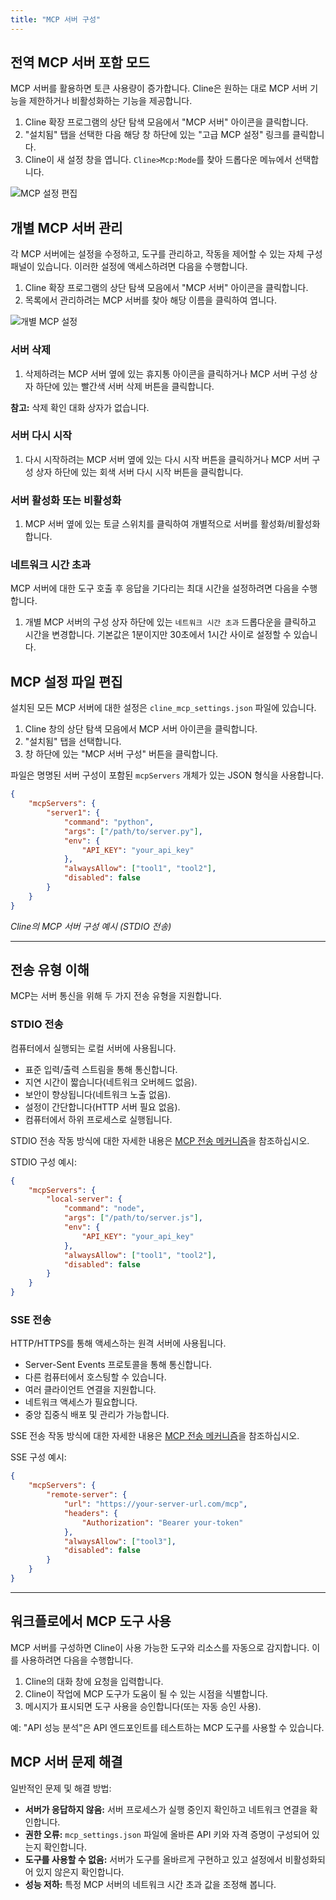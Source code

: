 ```yaml
---
title: "MCP 서버 구성"
---
```


## 전역 MCP 서버 포함 모드

MCP 서버를 활용하면 토큰 사용량이 증가합니다. Cline은 원하는 대로 MCP 서버 기능을 제한하거나 비활성화하는 기능을 제공합니다.

1. Cline 확장 프로그램의 상단 탐색 모음에서 "MCP 서버" 아이콘을 클릭합니다.
2. "설치됨" 탭을 선택한 다음 해당 창 하단에 있는 "고급 MCP 설정" 링크를 클릭합니다.
3. Cline이 새 설정 창을 엽니다. `Cline>Mcp:Mode`를 찾아 드롭다운 메뉴에서 선택합니다.

<Frame>
	<img
		src="https://storage.googleapis.com/cline_public_images/docs/assets/MCP-settings-edit%20(1).png"
		alt="MCP 설정 편집"
	/>
</Frame>

## 개별 MCP 서버 관리

각 MCP 서버에는 설정을 수정하고, 도구를 관리하고, 작동을 제어할 수 있는 자체 구성 패널이 있습니다. 이러한 설정에 액세스하려면 다음을 수행합니다.

1. Cline 확장 프로그램의 상단 탐색 모음에서 "MCP 서버" 아이콘을 클릭합니다.
2. 목록에서 관리하려는 MCP 서버를 찾아 해당 이름을 클릭하여 엽니다.

<Frame>
	<img
		src="https://storage.googleapis.com/cline_public_images/docs/assets/MCP-settings-individual.png"
		alt="개별 MCP 설정"
	/>
</Frame>

### 서버 삭제

1. 삭제하려는 MCP 서버 옆에 있는 휴지통 아이콘을 클릭하거나 MCP 서버 구성 상자 하단에 있는 빨간색 서버 삭제 버튼을 클릭합니다.

**참고:** 삭제 확인 대화 상자가 없습니다.

### 서버 다시 시작

1. 다시 시작하려는 MCP 서버 옆에 있는 다시 시작 버튼을 클릭하거나 MCP 서버 구성 상자 하단에 있는 회색 서버 다시 시작 버튼을 클릭합니다.

### 서버 활성화 또는 비활성화

1. MCP 서버 옆에 있는 토글 스위치를 클릭하여 개별적으로 서버를 활성화/비활성화합니다.

### 네트워크 시간 초과

MCP 서버에 대한 도구 호출 후 응답을 기다리는 최대 시간을 설정하려면 다음을 수행합니다.

1. 개별 MCP 서버의 구성 상자 하단에 있는 `네트워크 시간 초과` 드롭다운을 클릭하고 시간을 변경합니다. 기본값은 1분이지만 30초에서 1시간 사이로 설정할 수 있습니다.

## MCP 설정 파일 편집

설치된 모든 MCP 서버에 대한 설정은 `cline_mcp_settings.json` 파일에 있습니다.

1. Cline 창의 상단 탐색 모음에서 MCP 서버 아이콘을 클릭합니다.
2. "설치됨" 탭을 선택합니다.
3. 창 하단에 있는 "MCP 서버 구성" 버튼을 클릭합니다.

파일은 명명된 서버 구성이 포함된 `mcpServers` 개체가 있는 JSON 형식을 사용합니다.

```json
{
	"mcpServers": {
		"server1": {
			"command": "python",
			"args": ["/path/to/server.py"],
			"env": {
				"API_KEY": "your_api_key"
			},
			"alwaysAllow": ["tool1", "tool2"],
			"disabled": false
		}
	}
}
```

_Cline의 MCP 서버 구성 예시 (STDIO 전송)_

---

## 전송 유형 이해

MCP는 서버 통신을 위해 두 가지 전송 유형을 지원합니다.

### STDIO 전송

컴퓨터에서 실행되는 로컬 서버에 사용됩니다.

-   표준 입력/출력 스트림을 통해 통신합니다.
-   지연 시간이 짧습니다(네트워크 오버헤드 없음).
-   보안이 향상됩니다(네트워크 노출 없음).
-   설정이 간단합니다(HTTP 서버 필요 없음).
-   컴퓨터에서 하위 프로세스로 실행됩니다.

STDIO 전송 작동 방식에 대한 자세한 내용은 [MCP 전송 메커니즘](/mcp/mcp-transport-mechanisms)을 참조하십시오.

STDIO 구성 예시:

```json
{
	"mcpServers": {
		"local-server": {
			"command": "node",
			"args": ["/path/to/server.js"],
			"env": {
				"API_KEY": "your_api_key"
			},
			"alwaysAllow": ["tool1", "tool2"],
			"disabled": false
		}
	}
}
```

### SSE 전송

HTTP/HTTPS를 통해 액세스하는 원격 서버에 사용됩니다.

-   Server-Sent Events 프로토콜을 통해 통신합니다.
-   다른 컴퓨터에서 호스팅할 수 있습니다.
-   여러 클라이언트 연결을 지원합니다.
-   네트워크 액세스가 필요합니다.
-   중앙 집중식 배포 및 관리가 가능합니다.

SSE 전송 작동 방식에 대한 자세한 내용은 [MCP 전송 메커니즘](/mcp/mcp-transport-mechanisms)을 참조하십시오.

SSE 구성 예시:

```json
{
	"mcpServers": {
		"remote-server": {
			"url": "https://your-server-url.com/mcp",
			"headers": {
				"Authorization": "Bearer your-token"
			},
			"alwaysAllow": ["tool3"],
			"disabled": false
		}
	}
}
```

---

## 워크플로에서 MCP 도구 사용

MCP 서버를 구성하면 Cline이 사용 가능한 도구와 리소스를 자동으로 감지합니다. 이를 사용하려면 다음을 수행합니다.

1. Cline의 대화 창에 요청을 입력합니다.
2. Cline이 작업에 MCP 도구가 도움이 될 수 있는 시점을 식별합니다.
3. 메시지가 표시되면 도구 사용을 승인합니다(또는 자동 승인 사용).

예: "API 성능 분석"은 API 엔드포인트를 테스트하는 MCP 도구를 사용할 수 있습니다.

## MCP 서버 문제 해결

일반적인 문제 및 해결 방법:

-   **서버가 응답하지 않음:** 서버 프로세스가 실행 중인지 확인하고 네트워크 연결을 확인합니다.
-   **권한 오류:** `mcp_settings.json` 파일에 올바른 API 키와 자격 증명이 구성되어 있는지 확인합니다.
-   **도구를 사용할 수 없음:** 서버가 도구를 올바르게 구현하고 있고 설정에서 비활성화되어 있지 않은지 확인합니다.
-   **성능 저하:** 특정 MCP 서버의 네트워크 시간 초과 값을 조정해 봅니다.
